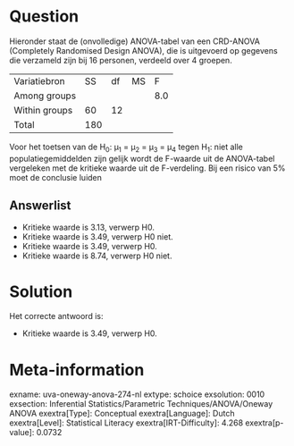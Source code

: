 Question
========

Hieronder staat de (onvolledige) ANOVA-tabel van een CRD-ANOVA
(Completely Randomised Design ANOVA), die is uitgevoerd op gegevens die
verzameld zijn bij 16 personen, verdeeld over 4 groepen. 

  --------------- ----- ---- ---- -----
  Variatiebron    SS    df   MS   F
  Among groups                    8.0
  Within groups   60    12         
  Total           180              
  --------------- ----- ---- ---- -----

Voor het toetsen van de H~0~: μ~1~ = μ~2~ = μ~3~ = μ~4~ tegen H~1~: niet
alle populatiegemiddelden zijn gelijk wordt de F-waarde uit de
ANOVA-tabel vergeleken met de kritieke waarde uit de F-verdeling. Bij
een risico van 5% moet de conclusie luiden

Answerlist
----------

* Kritieke waarde is 3.13, verwerp H0.
* Kritieke waarde is 3.49, verwerp H0 niet.
* Kritieke waarde is 3.49, verwerp H0.
* Kritieke waarde is 8.74, verwerp H0 niet.

Solution
========

Het correcte antwoord is: 

* Kritieke waarde is 3.49, verwerp H0.

Meta-information
================
exname: uva-oneway-anova-274-nl
extype: schoice
exsolution: 0010
exsection: Inferential Statistics/Parametric Techniques/ANOVA/Oneway ANOVA
exextra[Type]: Conceptual
exextra[Language]: Dutch
exextra[Level]: Statistical Literacy
exextra[IRT-Difficulty]: 4.268
exextra[p-value]: 0.0732
